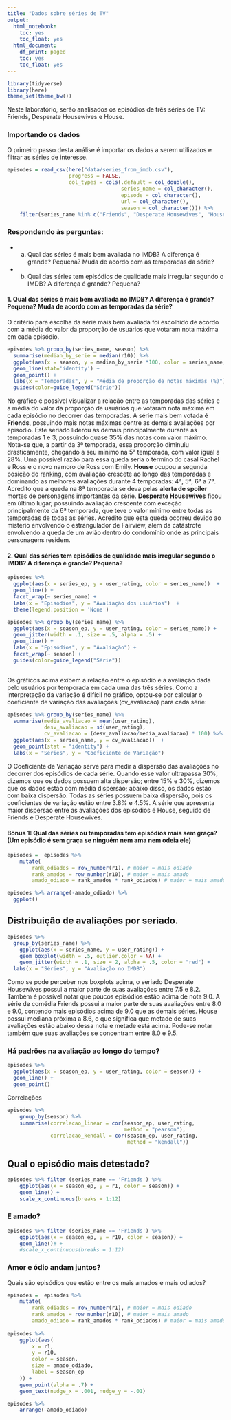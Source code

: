 ```yaml
---
title: "Dados sobre séries de TV"
output:
  html_notebook:
    toc: yes
    toc_float: yes
  html_document:
    df_print: paged
    toc: yes
    toc_float: yes
---
```


```r
library(tidyverse)
library(here)
theme_set(theme_bw())
```

Neste laboratório, serão analisados os episódios de três séries de TV: Friends, Desperate Housewives e House.

### Importando os dados

O primeiro passo desta análise é importar os dados a serem utilizados e filtrar as séries de interesse.

```r
episodes = read_csv(here("data/series_from_imdb.csv"), 
                    progress = FALSE,
                    col_types = cols(.default = col_double(), 
                                     series_name = col_character(), 
                                     episode = col_character(), 
                                     url = col_character(),
                                     season = col_character())) %>% 
    filter(series_name %in% c("Friends", "Desperate Housewives", "House"))
```

### Respondendo às perguntas:

 * a. Qual das séries é mais bem avaliada no IMDB? A diferença é grande? Pequena? Muda de acordo com as temporadas da série? 
 * b. Qual das séries tem episódios de qualidade mais irregular segundo o IMDB? A diferença é grande? Pequena?

####  1. Qual das séries é mais bem avaliada no IMDB? A diferença é grande? Pequena? Muda de acordo com as temporadas da série? 

  O critério para escolha da série mais bem avaliada foi escolhido de acordo com a média do valor da proporção de usuários que votaram nota máxima em cada episódio.
  
```r
episodes %>% group_by(series_name, season) %>% 
  summarise(median_by_serie = median(r10)) %>%
  ggplot(aes(x = season, y = median_by_serie *100, color = series_name, group=series_name)) +
  geom_line(stat='identity') +
  geom_point() +
  labs(x = "Temporadas", y = "Média de proporção de notas máximas (%)")  +
  guides(color=guide_legend("Série"))
```
  
  No gráfico é possível visualizar a relação entre as temporadas das séries e a média do valor da proporção de usuários que votaram nota máxima em cada episódio no decorrer das temporadas. 
  A série mais bem votada é **Friends**, possuindo mais notas máximas dentre as demais avaliações por episódio. Este seriado liderou as demais principalmente durante as temporadas 1 e 3, possuindo quase 35% das notas com valor máximo. Nota-se que, a partir da 3ª temporada, essa proporção diminuiu drasticamente, chegando a seu mínimo na 5ª temporada, com valor igual a 28%. Uma possível razão para essa queda seria o término do casal Rachel e Ross e o novo namoro de Ross com Emily.
  **House** ocupou a segunda posição do ranking, com avaliação crescete ao longo das temporadas e dominando as melhores avaliações durante 4 temporadas: 4ª, 5ª, 6ª a 7ª. Acredito que a queda na 8ª temporada se deva pelas **alerta de spoiler** mortes de personagens importantes da série.
  **Desperate Housewives** ficou em último lugar, possuindo avaliação crescente com exceção principalmente da 6ª temporada, que teve o valor mínimo entre todas as temporadas de todas as séries. Acredito que esta queda ocorreu devido ao mistério envolvendo o estrangulador de Fairview, além da catástrofe envolvendo a queda de um avião dentro do condomínio onde as principais personagens residem.
  
####  2. Qual das séries tem episódios de qualidade mais irregular segundo o IMDB? A diferença é grande? Pequena? 

```r
episodes %>%
  ggplot(aes(x = series_ep, y = user_rating, color = series_name))  + 
  geom_line() + 
  facet_wrap(~ series_name) +
  labs(x = "Episódios", y = "Avaliação dos usuários")  +
  theme(legend.position = 'None')
```

```r
episodes %>% group_by(series_name) %>%
  ggplot(aes(x = season_ep, y = user_rating, color = series_name)) +
  geom_jitter(width = .1, size = .5, alpha = .5) +
  geom_line() +
  labs(x = "Episódios", y = "Avaliação") +
  facet_wrap(~ season) +
  guides(color=guide_legend("Série"))
               
```

  Os gráficos acima exibem a relação entre o episódio e a avaliação dada pelo usuários por temporada em cada uma das três séries. Como a interpretação da variação é difícil no gráfico, optou-se por calcular o coeficiente de variação das avaliações (cv_avaliacao) para cada série:

```r
episodes %>% group_by(series_name) %>%
  summarise(media_avaliacao = mean(user_rating), 
            desv_avaliacao = sd(user_rating), 
            cv_avaliacao = (desv_avaliacao/media_avaliacao) * 100) %>% 
  ggplot(aes(x = series_name, y = cv_avaliacao))  + 
  geom_point(stat = "identity") +
  labs(x = "Séries", y = "Coeficiente de Variação")
```

  O Coeficiente de Variação serve para medir a dispersão das avaliações no decorrer dos episódios de cada série. Quando esse valor ultrapassa 30%, dizemos que os dados possuem alta dispersão; entre 15% e 30%, dizemos que os dados estão com média dispersão; abaixo disso, os dados estão com baixa dispersão. Todas as séries possuem baixa dispersão, pois os coeficientes de variação estão entre 3.8% e 4.5%. A série que apresenta maior dispersão entre as avaliações dos episódios é House, seguido de Friends e Desperate Housewives.

#### Bônus 1: Qual das séries ou temporadas tem episódios mais sem graça? (Um episódio é sem graça se ninguém nem ama nem odeia ele) 

```r
episodes =  episodes %>%
    mutate(
        rank_odiados = row_number(r1), # maior = mais odiado
        rank_amados = row_number(r10), # maior = mais amado
        amado_odiado = rank_amados * rank_odiados) # maior = mais amado E odiado

episodes %>% arrange(-amado_odiado) %>%
  ggplot()
```


## Distribuição de avaliações por seriado.

```r
episodes %>% 
  group_by(series_name) %>%
    ggplot(aes(x = series_name, y = user_rating)) + 
    geom_boxplot(width = .5, outlier.color = NA) +   
    geom_jitter(width = .1, size = 2, alpha = .5, color = "red") +
  labs(x = "Séries", y = "Avaliação no IMDB")
```
  
  Como se pode perceber nos boxplots acima, o seriado Desperate Housewives possui a maior parte de suas avaliações entre 7.5 e 8.2. Também é possível notar que poucos episódios estão acima de nota 9.0. A série de comédia Friends possui a maior parte de suas avaliações entre 8.0 e 9.0, contendo mais episódios acima de 9.0 que as demais séries. House possui mediana próxima a 8.6, o que significa que metade de suas avaliações estão abaixo dessa nota e metade está acima. Pode-se notar também que suas avaliações se concentram entre 8.0 e 9.5.


### Há padrões na avaliação ao longo do tempo?

```r
episodes %>% 
  ggplot(aes(x = season_ep, y = user_rating, color = season)) + 
  geom_line() + 
  geom_point() 
```

Correlações

```r
episodes %>% 
    group_by(season) %>% 
    summarise(correlacao_linear = cor(season_ep, user_rating, 
                                      method = "pearson"), 
              correlacao_kendall = cor(season_ep, user_rating, 
                                       method = "kendall"))

```

## Qual o episódio mais detestado? 

```r
episodes %>% filter (series_name == 'Friends') %>%
    ggplot(aes(x = season_ep, y = r1, color = season)) + 
    geom_line() + 
    scale_x_continuous(breaks = 1:12)
```

### E amado? 

```r
episodes %>% filter (series_name == 'Friends') %>%
    ggplot(aes(x = season_ep, y = r10, color = season)) +
    geom_line()# +
    #scale_x_continuous(breaks = 1:12)
```

### Amor e ódio andam juntos?

Quais são episódios que estão entre os mais amados e mais odiados? 

```r
episodes =  episodes %>%
    mutate(
        rank_odiados = row_number(r1), # maior = mais odiado
        rank_amados = row_number(r10), # maior = mais amado
        amado_odiado = rank_amados * rank_odiados) # maior = mais amado E odiado
    
episodes %>%
    ggplot(aes(
        x = r1,
        y = r10,
        color = season,
        size = amado_odiado,
        label = season_ep
    )) +
    geom_point(alpha = .7) +
    geom_text(nudge_x = .001, nudge_y = -.01) 
```

```r
episodes %>% 
    arrange(-amado_odiado)
```

